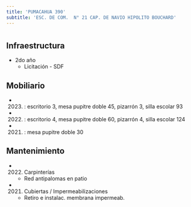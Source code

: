 ```yaml
---
title: 'PUMACAHUA 390'
subtitle: 'ESC. DE COM.  N° 21 CAP. DE NAVIO HIPOLITO BOUCHARD'
---
```


#
## Infraestructura

* 2do año 
    + Licitación - SDF 


## Mobiliario

*  (2023) : escritorio 3, mesa pupitre doble 45, pizarrón 3, silla escolar 93 

*  (2022) : escritorio 4, mesa pupitre doble 60, pizarrón 4, silla escolar 124 

*  (2021) : mesa pupitre doble 30 





## Mantenimiento

*  (2022) Carpinterías 
    + Red antipalomas en patio

*  (2021) Cubiertas / Impermeabilizaciones 
    + Retiro e instalac. membrana impermeab.








